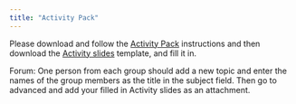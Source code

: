 ```yaml
---
title: "Activity Pack"
---
```


Please download and follow the [Activity Pack](docs/Activity Pack.pdf) instructions and then download the [Activity slides](docs/Activity Slides.pptx) template, and fill it in.

Forum: One person from each group should add a new topic and enter the names of the group members as the title in the subject field. Then go to advanced and add your filled in Activity slides as an attachment.
